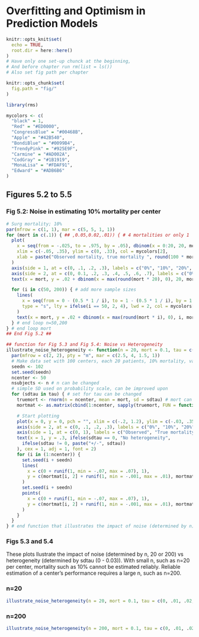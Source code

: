 # Overfitting and Optimism in Prediction Models {#overfitting}

```r
knitr::opts_knit$set(
  echo = TRUE,
  root.dir = here::here()
)
# Have only one set-up chunck at the beginning,
# And before chapter run rm(list = ls())
# Also set fig path per chapter

knitr::opts_chunk$set(
  fig.path = "fig/"
)

library(rms)

mycolors <- c(
  "black" = 1,
  "Red" = "#ED0000",
  "CongressBlue" = "#00468B",
  "Apple" = "#42B540",
  "BondiBlue" = "#0099B4",
  "TrendyPink" = "#925E9F",
  "Carmine" = "#AD002A",
  "CodGray" = "#1B1919",
  "MonaLisa" = "#FDAF91",
  "Edward" = "#ADB6B6"
)
```

## Figures 5.2 to 5.5 {-}


### Fig 5.2: Noise in estimating 10% mortality per center {-}

```r
# Surg mortality; 10%
par(mfrow = c(1, 1), mar = c(5, 5, 1, 1))
for (mort in c(.1)) { ## ,0.05,0.02,.01)) { # 4 mortalities or only 1
  plot(
    x = seq(from = -.025, to = .975, by = .05), dbinom(x = 0:20, 20, mort), axes = F, type = "s", lwd = 2,
    xlim = c(-.05, .35), ylim = c(0, .33), col = mycolors[2],
    xlab = paste("Observed mortality, true mortality ", round(100 * mort, 0), "%", sep = ""), ylab = "probability density"
  )
  axis(side = 1, at = c(0, .1, .2, .3), labels = c("0%", "10%", "20%", "30%"))
  axis(side = 2, at = c(0, 0.1, .2, .3, .4, .5, .6, .7), labels = c("0%", "10%", "20%", "30%", "40%", "50%", "60%", "70%"))
  text(x = mort, y = .02 + dbinom(x = max(round(mort * 20), 0), 20, mort), labels = paste("n=20"), col = mycolors[2])

  for (i in c(50, 200)) { # add more sample sizes
    lines(
      x = seq(from = 0 - (0.5 * 1 / i), to = 1 - (0.5 * 1 / i), by = 1 / i), dbinom(x = 0:i, i, mort),
      type = "s", lty = ifelse(i == 50, 2, 4), lwd = 2, col = mycolors[ifelse(i == 50, 3, 4)]
    )
    text(x = mort, y = .02 + dbinom(x = max(round(mort * i), 0), i, mort), labels = paste("n=", i, sep = ""), col = mycolors[ifelse(i == 50, 3, 4)])
  } # end loop n=50,200
} # end loop mort
## End Fig 5.2 ##
```


```r
## function for Fig 5.3 and Fig 5.4: Noise vs Heterogeneity
illustrate_noise_heterogeneity <- function(n = 20, mort = 0.1, tau = c(0, .01, .02, .03)) {
  par(mfrow = c(2, 2), pty = "m", mar = c(2.5, 4, 1.5, 1))
  # Make data set with 100 centers, each 20 patients, 10% mortality, variability sd 0 to 0.03
  seedn <- 102
  set.seed(seedn)
  ncenter <- 50
  nsubjects <- n # n can be changed
  # simple SD used on probability scale, can be improved upon
  for (sdtau in tau) { # set for tau can be changed
    truemort <- rnorm(n = ncenter, mean = mort, sd = sdtau) # mort can be changed
    mortmat <- as.matrix(cbind(1:ncenter, sapply(truemort, FUN = function(x) rbinom(n = 1, nsubjects, x)) / nsubjects, truemort))

    # Start plotting
    plot(x = 0, y = 0, pch = "", xlim = c(-.2, 1.2), ylim = c(-.03, .35), axes = F, xlab = "", ylab = ifelse(sdtau == 0 | sdtau == .02, "Mortality", ""))
    axis(side = 2, at = c(0, .1, .2, .3), labels = c("0%", "10%", "20%", "30%"), las = 1)
    axis(side = 1, at = c(0, 1), labels = c("Observed", "True mortality"))
    text(x = 1, y = .3, ifelse(sdtau == 0, "No heterogeneity",
      ifelse(sdtau != 0, paste("+/-", sdtau))
    ), cex = 1, adj = 1, font = 2)
    for (i in (1:ncenter)) {
      set.seed(i + seedn)
      lines(
        x = c(0 + runif(1, min = -.07, max = .07), 1),
        y = c(mortmat[i, 2] + runif(1, min = -.001, max = .01), mortmat[i, 3]), col = mycolors[rep(1:10, 10)[i]]
      )
      set.seed(i + seedn)
      points(
        x = c(0 + runif(1, min = -.07, max = .07), 1),
        y = c(mortmat[i, 2] + runif(1, min = -.001, max = .01), mortmat[i, 3]), pch = c("o", "+"), col = mycolors[rep(1:10, 10)[i]]
      )
    }
  }
} # end function that illustrates the impact of noise (determined by n) vs heterogeneity (determined by sdtau)
```

### Figs 5.3 and 5.4 {-}

These plots llustrate the impact of noise (determined by n, 20 or 200) vs heterogeneity (determined by sdtau (0 - 0.03)). With small n, such as n=20 per center, mortality such as 10% cannot be estimated reliably. Reliable estimation of a center's performance requires a large n, such as n=200.

### n=20 {-}

```r
illustrate_noise_heterogeneity(n = 20, mort = 0.1, tau = c(0, .01, .02, .03))
```

### n=200 {-}

```r
illustrate_noise_heterogeneity(n = 200, mort = 0.1, tau = c(0, .01, .02, .03))
```

